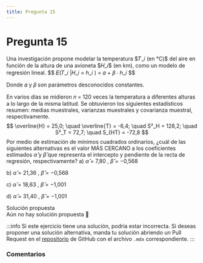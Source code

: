 ```yaml
---
title: Pregunta 15
---
```



# Pregunta 15

<div className="exercise">
Una investigación propone modelar la temperatura $𝑇_𝑖 (en °C)$ del aire en función de la altura de una
avioneta $𝐻_𝑖$ (en km), como un modelo de regresión lineal.
$$
𝐸(𝑇_𝑖 |𝐻_𝑖 = ℎ_𝑖 ) = 𝛼 + 𝛽 ⋅ ℎ_𝑖
$$

Donde 𝛼 y 𝛽 son parámetros desconocidos constantes.

En varios días se midieron 𝑛 = 120 veces la temperatura a diferentes alturas a lo largo de la misma
latitud. Se obtuvieron los siguientes estadísticos resumen: medias muestrales, varianzas muestrales
y covarianza muestral, respectivamente.
$$
\overline{H} = 25,0; \quad \overline{T} = -6,4; \quad S²_H = 128,2; \quad S²_T = 72,7; \quad S_{HT} = -72,8
$$
Por medio de estimación de mínimos cuadrados ordinarios, ¿cuál de las siguientes alternativas es el
valor MÁS CERCANO a los coeficientes estimados $\hat{\alpha}$  y $\hat{\beta}$ que representa el intercepto y pendiente
de la recta de regresión, respectivamente?
a) $\hat{\alpha}$ = 7,80 , $\hat{\beta}$ = −0,568

b) $\hat{\alpha}$ = 21,36 , $\hat{\beta}$ = −0,568

c) $\hat{\alpha}$ = 18,63 , $\hat{\beta}$ = −1,001

d) $\hat{\alpha}$ = 31,40 , $\hat{\beta}$ = −1,001
</div>

<MDXDetails>
<summary>Solución propuesta</summary>

<div className="exercise">
Aún no hay solución propuesta 🥲
</div>

:::info
Si este ejercicio tiene una solución, podría estar incorrecta. Si deseas proponer una solución alternativa, manda tu solución abriendo
un Pull Request en el [repositorio](https://github.com/crow-rojas/apuntes-fundamentals/pulls) de GitHub con el archivo
`.mdx` correspondiente.
:::

</MDXDetails>

### Comentarios

<Disqus
  url="https://crow-rojas.github.io/apuntes-fundamentals/docs/mathematics/linear-algebra/exercises/2024-2/p08"
  identifier="docs/mathematics/linear-algebra/exercises/2024-2/p08"
  title="2024-2 Álgebra Lineal - Pregunta 08"
/>
